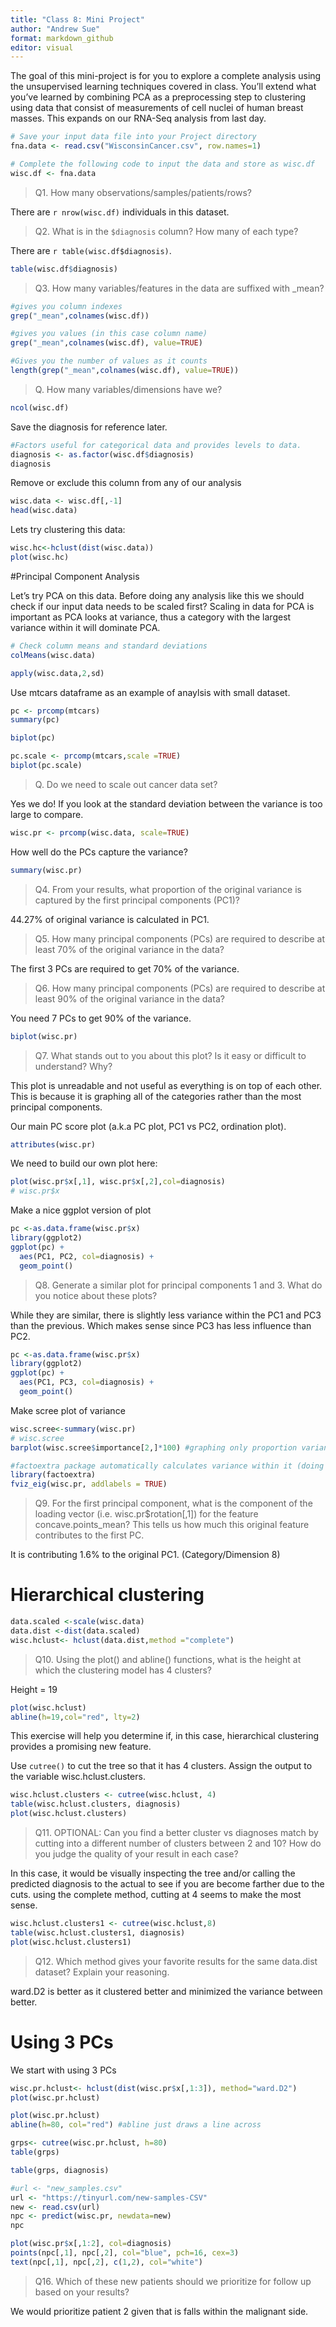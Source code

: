 ```yaml
---
title: "Class 8: Mini Project"
author: "Andrew Sue"
format: markdown_github
editor: visual
---
```


The goal of this mini-project is for you to explore a complete analysis using the unsupervised learning techniques covered in class. You’ll extend what you’ve learned by combining PCA as a preprocessing step to clustering using data that consist of measurements of cell nuclei of human breast masses. This expands on our RNA-Seq analysis from last day.

```r
# Save your input data file into your Project directory
fna.data <- read.csv("WisconsinCancer.csv", row.names=1)

# Complete the following code to input the data and store as wisc.df
wisc.df <- fna.data
```

> Q1. How many observations/samples/patients/rows?

There are `r nrow(wisc.df)` individuals in this dataset.

> Q2. What is in the `$diagnosis` column? How many of each type?

There are `r table(wisc.df$diagnosis)`.

```r
table(wisc.df$diagnosis)
```

> Q3. How many variables/features in the data are suffixed with \_mean?

```r
#gives you column indexes
grep("_mean",colnames(wisc.df)) 

#gives you values (in this case column name)
grep("_mean",colnames(wisc.df), value=TRUE) 

#Gives you the number of values as it counts 
length(grep("_mean",colnames(wisc.df), value=TRUE))
```

> Q. How many variables/dimensions have we?

```r
ncol(wisc.df)
```

Save the diagnosis for reference later.

```r
#Factors useful for categorical data and provides levels to data. 
diagnosis <- as.factor(wisc.df$diagnosis)
diagnosis
```

Remove or exclude this column from any of our analysis

```r
wisc.data <- wisc.df[,-1]
head(wisc.data)
```

Lets try clustering this data:

```r
wisc.hc<-hclust(dist(wisc.data))
plot(wisc.hc)
```

#Principal Component Analysis

Let's try PCA on this data. Before doing any analysis like this we should check if our input data needs to be scaled first? Scaling in data for PCA is important as PCA looks at variance, thus a category with the largest variance within it will dominate PCA.

```r
# Check column means and standard deviations
colMeans(wisc.data)

apply(wisc.data,2,sd)
```

Use mtcars dataframe as an example of anaylsis with small dataset.

```r
pc <- prcomp(mtcars)
summary(pc)
```

```r
biplot(pc)
```

```r
pc.scale <- prcomp(mtcars,scale =TRUE)
biplot(pc.scale)
```

> Q. Do we need to scale out cancer data set?

Yes we do! If you look at the standard deviation between the variance is too large to compare.

```r
wisc.pr <- prcomp(wisc.data, scale=TRUE)
```

How well do the PCs capture the variance?

```r
summary(wisc.pr)
```

> Q4. From your results, what proportion of the original variance is captured by the first principal components (PC1)?

44.27% of original variance is calculated in PC1.

> Q5. How many principal components (PCs) are required to describe at least 70% of the original variance in the data?

The first 3 PCs are required to get 70% of the variance.

> Q6. How many principal components (PCs) are required to describe at least 90% of the original variance in the data?

You need 7 PCs to get 90% of the variance.

```r
biplot(wisc.pr)
```

> Q7. What stands out to you about this plot? Is it easy or difficult to understand? Why?

This plot is unreadable and not useful as everything is on top of each other. This is because it is graphing all of the categories rather than the most principal components.

Our main PC score plot (a.k.a PC plot, PC1 vs PC2, ordination plot).

```r
attributes(wisc.pr)
```

We need to build our own plot here:

```r
plot(wisc.pr$x[,1], wisc.pr$x[,2],col=diagnosis)
# wisc.pr$x
```

Make a nice ggplot version of plot

```r
pc <-as.data.frame(wisc.pr$x)
library(ggplot2)
ggplot(pc) + 
  aes(PC1, PC2, col=diagnosis) +
  geom_point()
```

> Q8. Generate a similar plot for principal components 1 and 3. What do you notice about these plots?

While they are similar, there is slightly less variance within the PC1 and PC3 than the previous. Which makes sense since PC3 has less influence than PC2.

```r
pc <-as.data.frame(wisc.pr$x)
library(ggplot2)
ggplot(pc) + 
  aes(PC1, PC3, col=diagnosis) +
  geom_point()
```

Make scree plot of variance

```r
wisc.scree<-summary(wisc.pr)
# wisc.scree
barplot(wisc.scree$importance[2,]*100) #graphing only proportion variance
```

```r
#factoextra package automatically calculates variance within it (doing what you did above for you)
library(factoextra)
fviz_eig(wisc.pr, addlabels = TRUE)
```

> Q9. For the first principal component, what is the component of the loading vector (i.e. wisc.pr\$rotation\[,1\]) for the feature concave.points_mean? This tells us how much this original feature contributes to the first PC.

It is contributing 1.6% to the original PC1. (Category/Dimension 8)

# Hierarchical clustering

```r
data.scaled <-scale(wisc.data)
data.dist <-dist(data.scaled)
wisc.hclust<- hclust(data.dist,method ="complete")
```

> Q10. Using the plot() and abline() functions, what is the height at which the clustering model has 4 clusters?

Height = 19

```r
plot(wisc.hclust)
abline(h=19,col="red", lty=2)
```

This exercise will help you determine if, in this case, hierarchical clustering provides a promising new feature.

Use `cutree()` to cut the tree so that it has 4 clusters. Assign the output to the variable wisc.hclust.clusters.

```r
wisc.hclust.clusters <- cutree(wisc.hclust, 4)
table(wisc.hclust.clusters, diagnosis)
plot(wisc.hclust.clusters)
```

> Q11. OPTIONAL: Can you find a better cluster vs diagnoses match by cutting into a different number of clusters between 2 and 10? How do you judge the quality of your result in each case?

In this case, it would be visually inspecting the tree and/or calling the predicted diagnosis to the actual to see if you are become farther due to the cuts. using the complete method, cutting at 4 seems to make the most sense.

```r
wisc.hclust.clusters1 <- cutree(wisc.hclust,8)
table(wisc.hclust.clusters1, diagnosis)
plot(wisc.hclust.clusters1)
```

> Q12. Which method gives your favorite results for the same data.dist dataset? Explain your reasoning.

ward.D2 is better as it clustered better and minimized the variance between better.

# Using 3 PCs

We start with using 3 PCs

```r
wisc.pr.hclust<- hclust(dist(wisc.pr$x[,1:3]), method="ward.D2")
plot(wisc.pr.hclust)
```

```r
plot(wisc.pr.hclust)
abline(h=80, col="red") #abline just draws a line across
```

```r
grps<- cutree(wisc.pr.hclust, h=80)
table(grps)

table(grps, diagnosis)
```

```r
#url <- "new_samples.csv"
url <- "https://tinyurl.com/new-samples-CSV"
new <- read.csv(url)
npc <- predict(wisc.pr, newdata=new)
npc
```

```r
plot(wisc.pr$x[,1:2], col=diagnosis)
points(npc[,1], npc[,2], col="blue", pch=16, cex=3)
text(npc[,1], npc[,2], c(1,2), col="white")
```

> Q16. Which of these new patients should we prioritize for follow up based on your results?

We would prioritize patient 2 given that is falls within the malignant side.
